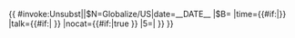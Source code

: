 {{ {{{|safesubst:}}}#invoke:Unsubst||$N=Globalize/US|date=__DATE__ |$B=
{{Globalize|{{{1|条目}}}|area=美国
|date={{#if:{{{date|}}}|{{{date}}}}}
|time={{#if:{{{time|}}}|{{{time}}}}}
|talk={{#if:{{{discussion|}}}{{{discuss|}}}{{{talk|}}}|{{{discussion|}}}{{{discuss|}}}{{{talk|}}}<!-- -->}}
|nocat={{#if:{{{nocat|}}}{{{inhibit|}}}|true<!-- -->}}
|5=|
}}
}}<noinclude>{{documentation|template:Globalize/doc}}</noinclude>